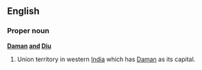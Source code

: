 ==English==

===Proper noun===
'''[[Daman]] [[and]] [[Diu]]'''

# Union territory in western [[India]] which has [[Daman]] as its capital.